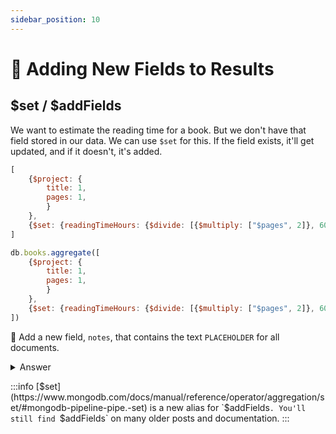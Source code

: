 ```yaml
---
sidebar_position: 10
---
```



# 👐 Adding New Fields to Results

## $set / $addFields

We want to estimate the reading time for a book. But we don't have that field stored in our data. We can use `$set` for this. If the field exists, it'll get updated, and if it doesn't, it's added.


<Tabs groupId="aggregations">
<TabItem value="atlas" label="Atlas UI">

```js
[
    {$project: {
        title: 1,
        pages: 1,
        }
    },
    {$set: {readingTimeHours: {$divide: [{$multiply: ["$pages", 2]}, 60]}}},
]
```

</TabItem>

<TabItem value="mongodb-shell" label="MongoDB Shell">

```js
db.books.aggregate([
    {$project: {
        title: 1,
        pages: 1,
        }
    },
    {$set: {readingTimeHours: {$divide: [{$multiply: ["$pages", 2]}, 60]}}},
])
```

</TabItem>
</Tabs>


👐 Add a new field, `notes`, that contains the text `PLACEHOLDER` for all documents.

<details>
<summary>Answer</summary>
<div>

<Tabs groupId="aggregations">
<TabItem value="atlas" label="Atlas UI">

```js
[
    {$project: 
        {
            title: 1,
            pages: 1,
        }
    },
    {$set: {notes: "PLACEHOLDER"}}
]
```

</TabItem>

<TabItem value="mongodb-shell" label="MongoDB Shell">

```js
db.books.aggregate([
    {$project: 
        {
            title: 1,
            pages: 1,
        }
    },
    {$set: {notes: "PLACEHOLDER"}}
])
```

</TabItem>
</Tabs>

</div>
</details>

:::info
[$set](https://www.mongodb.com/docs/manual/reference/operator/aggregation/set/#mongodb-pipeline-pipe.-set) is a new alias for `$addFields`. You'll still find `$addFields` on many older posts and documentation.
:::